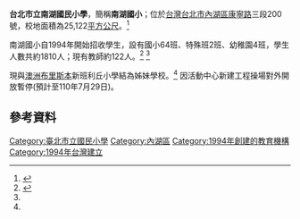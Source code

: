 {{Infobox School
|name           = 台北市立南湖國民小學
|other_name     = 
|image          = 
|motto          = 
|established    = 1994年
|type           = 市立國民小學
|affiliation    = 公立
|district       = [[台北市|台北市]][[內湖區|內湖區]]
|grades         = 小一至小六
|principal      =汪明芳
|dean           = 
|faculty        = 122
|staff          = 
|students       = 1,810
|conference     = 
|colors         =藍
|mascot         = 
|free_label     = 
|free_text      = 
|magazine       =南湖交流道
|location       = {{flagicon|TWN}}[[臺北市|臺北市]][[內湖區|內湖區]][[康寧路|康寧路]]三段200號
|number         = +886-2-2632-1296
|fax            = +886-2-2632-0760
|website        = [http://www.nhps.tp.edu.tw/ www.nhps.tp.edu.tw]
}}
'''台北市立南湖國民小學'''，簡稱'''南湖國小'''；位於[[台灣|台灣]][[台北市|台北市]][[內湖區|內湖區]][[康寧路|康寧路]]三段200號，校地面積為25,122[[平方公尺|平方公尺]]。<ref name=brief>{{Cite web| publisher=台北市立南湖國民小學| title=基本現況| url=http://www.nhps.tp.edu.tw/enable/modules/tinyd2/index.php?id=2| accessdate=2009-03-09| archive-date=2009-03-04| archive-url=https://web.archive.org/web/20090304202210/http://www.nhps.tp.edu.tw/enable/modules/tinyd2/index.php?id=2| dead-url=no}}</ref>

南湖國小自1994年開始招收學生，設有國小64班、特殊班2班、幼稚園4班，學生人數共約1810人；現有教師約122人。<ref name=history>{{Cite web| publisher=台北市立南湖國民小學| title=校史簡介| url=http://www.nhps.tp.edu.tw/enable/modules/tinyd2/index.php?id=1| accessdate=2009-03-09| archive-date=2009-03-04| archive-url=https://web.archive.org/web/20090304202150/http://www.nhps.tp.edu.tw/enable/modules/tinyd2/index.php?id=1| dead-url=no}}</ref> <ref name=brief/>

現與[[澳洲|澳洲]][[布里斯本|布里斯本]]新班利丘小學結為姊妹學校。<ref name=history/>
因活動中心新建工程操場對外開放暫停(預計至110年7月29日)。

==參考資料==
<div class="references-small">
<references />
</div>

{{台北市小學列表}}
[[Category:臺北市立國民小學|Category:臺北市立國民小學]]
[[Category:內湖區|Category:內湖區]]
[[Category:1994年創建的教育機構|Category:1994年創建的教育機構]]
[[Category:1994年台灣建立|Category:1994年台灣建立]]